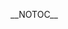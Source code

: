 {{DISPLAYTITLE:Kings of Cali 2: Round 1 Pools}}{{tabs static
|name1=Overview
|link1=Kings of Cali/2
|name2=Round 1 Pools
|link2=Kings of Cali/2/Round 1 Pools
|name3=Round 2 Pools
|link3=Kings of Cali/2/Round 2 Pools
|name4=Singles Bracket
|link4=Kings of Cali/2/Singles Bracket
|This=2
}}

__NOTOC__
{{Box|start|padding=2em}}
===={{HiddenSort|Pool 1}}====
{{GroupTableStart| Pool 1 |width=300px}}
{{GroupTableSlot|OkamiBW|place=1|win_m=6|lose_m=0|win_g=12|lose_g=2|bg=up}}
{{GroupTableSlot|Darrell|place=2|win_m=5|lose_m=1|win_g=11|lose_g=2|bg=up}}
{{GroupTableSlot|Manacloud|place=3|win_m=4|lose_m=2|win_g=8|lose_g=5|bg=up}}
{{GroupTableSlot|PracticeMan|place=4|win_m=2|lose_m=4|win_g=6|lose_g=8|bg=up}}
{{GroupTableSlot|Prinny|place=5|win_m=2|lose_m=4|win_g=5|lose_g=8|bg=down}}
{{GroupTableSlot|NoTechSkill|place=6|win_m=2|lose_m=4|win_g=4|lose_g=9|bg=down}}
{{GroupTableSlot|Ne$$|place=7|win_m=0|lose_m=6|win_g=0|lose_g=12|bg=down}}
{{GroupTableEnd}}
{{Box|break|padding=2em}}

===={{HiddenSort|Pool 2}}====
{{GroupTableStart| Pool 2 |width=300px}}
{{GroupTableSlot|Wobbles|place=1|win_m=7|lose_m=0|win_g=14|lose_g=1|bg=up}}
{{GroupTableSlot|Coolkid|place=2|win_m=6|lose_m=1|win_g=13|lose_g=3|bg=up}}
{{GroupTableSlot|Emerc|place=3|win_m=5|lose_m=2|win_g=10|lose_g=5|bg=up}}
{{GroupTableSlot|Mogwai|place=4|win_m=4|lose_m=3|win_g=10|lose_g=6|bg=up}}
{{GroupTableSlot|Studmuffin|place=5|win_m=3|lose_m=4|win_g=6|lose_g=8|bg=down}}
{{GroupTableSlot|PikminButDeadly|place=6|win_m=2|lose_m=5|win_g=4|lose_g=11|bg=down}}
{{GroupTableSlot|Moi|place=7|win_m=1|lose_m=6|win_g=3|lose_g=12|bg=down}}
{{GroupTableSlot|Ziff|place=8|win_m=0|lose_m=7|win_g=0|lose_g=14|bg=down}}
{{GroupTableEnd}}
{{Box|break|padding=2em}}

===={{HiddenSort|Pool 3}}====
{{GroupTableStart| Pool 3 |width=300px}}
{{GroupTableSlot|Shroomed|place=1|win_m=6|lose_m=0|win_g=12|lose_g=0|bg=up}}
{{GroupTableSlot|Trahh|place=2|win_m=5|lose_m=1|win_g=10|lose_g=3|bg=up}}
{{GroupTableSlot|A Rookie|place=3|win_m=4|lose_m=2|win_g=9|lose_g=4|bg=up}}
{{GroupTableSlot|Zeo|place=4|win_m=3|lose_m=3|win_g=6|lose_g=7|bg=up}}
{{GroupTableSlot|PikaZoo|place=5|win_m=2|lose_m=4|win_g=5|lose_g=9|bg=down}}
{{GroupTableSlot|Gem|place=6|win_m=1|lose_m=5|win_g=3|lose_g=10|bg=down}}
{{GroupTableSlot|ajtwist|place=7|win_m=0|lose_m=6|win_g=0|lose_g=12|bg=down}}
{{GroupTableEnd}}
{{Box|break|padding=2em}}

===={{HiddenSort|Pool 4}}====
{{GroupTableStart| Pool 4 |width=300px}}
{{GroupTableSlot|Ken|place=1|win_m=7|lose_m=0|win_g=14|lose_g=0|bg=up}}
{{GroupTableSlot|Baka4moe|place=2|win_m=6|lose_m=1|win_g=12|lose_g=2|bg=up}}
{{GroupTableSlot|Eclipsing Binary|place=3|win_m=5|lose_m=2|win_g=10|lose_g=4|bg=up}}
{{GroupTableSlot|Dunk|place=4|win_m=4|lose_m=3|win_g=8|lose_g=6|bg=up}}
{{GroupTableSlot|AppleApple|place=5|win_m=3|lose_m=4|win_g=6|lose_g=10|bg=down}}
{{GroupTableSlot|Aceflight|place=6|win_m=2|lose_m=5|win_g=5|lose_g=10|bg=down}}
{{GroupTableSlot|Daniel|place=7|win_m=1|lose_m=6|win_g=3|lose_g=12|bg=down}}
{{GroupTableSlot|TKD|place=8|win_m=0|lose_m=7|win_g=0|lose_g=14|bg=down}}
{{GroupTableEnd}}
{{Box|break|padding=2em}}

===={{HiddenSort|Pool5}}====
{{GroupTableStart| Pool 4 |width=300px}}
{{GroupTableSlot|PewPewU|place=1|win_m=6|lose_m=0|win_g=12|lose_g=0|bg=up}}
{{GroupTableSlot|J666|place=2|win_m=5|lose_m=1|win_g=10|lose_g=2|bg=up}}
{{GroupTableSlot|Sheen|place=3|win_m=3|lose_m=3|win_g=6|lose_g=6|bg=up}}
{{GroupTableSlot|DanteFox|place=4|win_m=3|lose_m=3|win_g=6|lose_g=7|bg=up}}
{{GroupTableSlot|2jar|place=5|win_m=2|lose_m=4|win_g=6|lose_g=8|bg=down}}
{{GroupTableSlot|fist|place=6|win_m=2|lose_m=4|win_g=4|lose_g=9|bg=down}}
{{GroupTableSlot|Lobo|place=7|win_m=0|lose_m=6|win_g=0|lose_g=12|bg=down}}
{{GroupTableEnd}}
{{Box|break|padding=2em}}

===={{HiddenSort|Pool 6}}====
{{GroupTableStart| Pool 6 |width=300px}}
{{GroupTableSlot|MacD|place=1|win_m=6|lose_m=0|win_g=12|lose_g=1|bg=up}}
{{GroupTableSlot|Bizzarro Flame|place=2|win_m=5|lose_m=1|win_g=11|lose_g=2|bg=up}}
{{GroupTableSlot|Corigames|place=3|win_m=4|lose_m=2|win_g=8|lose_g=4|bg=up}}
{{GroupTableSlot|TwoD Nando|place=4|win_m=3|lose_m=3|win_g=6|lose_g=7|bg=up}}
{{GroupTableSlot|TheCrimsonBlur|place=5|win_m=2|lose_m=4|win_g=5|lose_g=8|bg=down}}
{{GroupTableSlot|KoopaTroopa895|place=6|win_m=1|lose_m=5|win_g=2|lose_g=11|bg=down}}
{{GroupTableSlot|LittleOne|place=7|win_m=0|lose_m=6|win_g=1|lose_g=12|bg=down}}
{{GroupTableEnd}}
{{Box|break|padding=2em}}

===={{HiddenSort|Pool 7}}====
{{GroupTableStart| Pool 7 |width=300px}}
{{GroupTableSlot|Westballz|place=1|win_m=6|lose_m=0|win_g=12|lose_g=0|bg=up}}
{{GroupTableSlot|Peligro|place=2|win_m=5|lose_m=1|win_g=10|lose_g=5|bg=up}}
{{GroupTableSlot|Hyuga|place=3|win_m=4|lose_m=2|win_g=8|lose_g=4|bg=up}}
{{GroupTableSlot|Nawnscents|place=4|win_m=3|lose_m=3|win_g=7|lose_g=6|bg=up}}
{{GroupTableSlot|Wha?|place=5|win_m=2|lose_m=4|win_g=5|lose_g=8|bg=down}}
{{GroupTableSlot|P34chfuzz|place=6|win_m=1|lose_m=5|win_g=2|lose_g=11|bg=down}}
{{GroupTableSlot|KrustyKurt|place=7|win_m=0|lose_m=6|win_g=1|lose_g=12|bg=down}}
{{GroupTableEnd}}
{{Box|break|padding=2em}}

===={{HiddenSort|Pool 8}}====
{{GroupTableStart| Pool 8 |width=300px}}
{{GroupTableSlot|SFAT|place=1|win_m=6|lose_m=0|win_g=12|lose_g=1|bg=up}}
{{GroupTableSlot|Bimbo Mexico|place=2|win_m=5|lose_m=1|win_g=11|lose_g=2|bg=up}}
{{GroupTableSlot|Anto|place=3|win_m=4|lose_m=2|win_g=8|lose_g=6|bg=up}}
{{GroupTableSlot|GimR|place=4|win_m=3|lose_m=3|win_g=7|lose_g=7|bg=up}}
{{GroupTableSlot|RapidRage|place=5|win_m=2|lose_m=4|win_g=4|lose_g=9|bg=down}}
{{GroupTableSlot|Midg|place=6|win_m=1|lose_m=5|win_g=4|lose_g=10|bg=down}}
{{GroupTableSlot|Captain Fabulous|place=7|win_m=0|lose_m=12|win_g=1|lose_g=12|bg=down}}
{{GroupTableEnd}}
{{Box|break|padding=2em}}

===={{HiddenSort|Pool 9}}====
{{GroupTableStart| Pool 9 |width=300px}}
{{GroupTableSlot|Mango|place=1|win_m=7|lose_m=0|win_g=14|lose_g=1|bg=up}}
{{GroupTableSlot|L|place=2|win_m=6|lose_m=1|win_g=12|lose_g=3|bg=up}}
{{GroupTableSlot|Swordsaint|place=3|win_m=5|lose_m=2|win_g=10|lose_g=5|bg=up}}
{{GroupTableSlot|Sizzle|place=4|win_m=4|lose_m=3|win_g=8|lose_g=8|bg=up}}
{{GroupTableSlot|The Phenom|place=5|win_m=3|lose_m=4|win_g=9|lose_g=8|bg=down}}
{{GroupTableSlot|blindhobo|place=6|win_m=2|lose_m=5|win_g=5|lose_g=10|bg=down}}
{{GroupTableSlot|boscoman|place=7|win_m=1|lose_m=6|win_g=3|lose_g=12|bg=down}}
{{GroupTableSlot|Rovl|place=8|win_m=0|lose_m=7|win_g=0|lose_g=14|bg=down}}
{{GroupTableEnd}}
{{Box|break|padding=2em}}

===={{HiddenSort|Pool 10}}====
{{GroupTableStart| Pool 10 |width=300px}}
{{GroupTableSlot|Stab|place=1|win_m=6|lose_m=0|win_g=12|lose_g=1|bg=up}}
{{GroupTableSlot|Bacon|place=2|win_m=5|lose_m=1|win_g=11|lose_g=2|bg=up}}
{{GroupTableSlot|SideFX|place=3|win_m=4|lose_m=2|win_g=8|lose_g=5|bg=up}}
{{GroupTableSlot|Matticus|place=4|win_m=3|lose_m=3|win_g=7|lose_g=7|bg=up}}
{{GroupTableSlot|A-1|place=5|win_m=2|lose_m=4|win_g=6|lose_g=8|bg=down}}
{{GroupTableSlot|Fortefreak|place=6|win_m=1|lose_m=5|win_g=2|lose_g=10|bg=down}}
{{GroupTableSlot|Styles|place=7|win_m=0|lose_m=6|win_g=0|lose_g=12|bg=down}}
{{GroupTableEnd}}
{{Box|break|padding=2em}}

===={{HiddenSort|Pool 11}}====
{{GroupTableStart| Pool 11 |width=300px}}
{{GroupTableSlot|Scar|place=1|win_m=6|lose_m=0|win_g=12|lose_g=1|bg=up}}
{{GroupTableSlot|Tai|place=2|win_m=5|lose_m=1|win_g=11|lose_g=2|bg=up}}
{{GroupTableSlot|Joejoe|place=3|win_m=4|lose_m=2|win_g=8|lose_g=5|bg=up}}
{{GroupTableSlot|Sniperfox|place=4|win_m=3|lose_m=3|win_g=6|lose_g=6|bg=up}}
{{GroupTableSlot|Krad|place=5|win_m=2|lose_m=4|win_g=5|lose_g=8|bg=down}}
{{GroupTableSlot|Wieners|place=6|win_m=1|lose_m=5|win_g=2|lose_g=10|bg=down}}
{{GroupTableSlot|WAGs|place=7|win_m=0|lose_m=6|win_g=0|lose_g=12|bg=down}}
{{GroupTableEnd}}
{{Box|break|padding=2em}}

===={{HiddenSort|Pool 12}}====
{{GroupTableStart| Pool 12|width=300px}}
{{GroupTableSlot|Axe|place=1|win_m=6|lose_m=0|win_g=12|lose_g=0|bg=up}}
{{GroupTableSlot|Khepri|place=2|win_m=5|lose_m=1|win_g=10|lose_g=3|bg=up}}
{{GroupTableSlot|The Germ|place=3|win_m=3|lose_m=3|win_g=8|lose_g=6|bg=up}}
{{GroupTableSlot|SacaSuMoto|place=4|win_m=3|lose_m=3|win_g=7|lose_g=6|bg=up}}
{{GroupTableSlot|Jackpot|place=5|win_m=3|lose_m=3|win_g=6|lose_g=7|bg=down}}
{{GroupTableSlot|Kitten Mittens|place=6|win_m=1|lose_m=5|win_g=2|lose_g=10|bg=down}}
{{GroupTableSlot|ChumpMeatMaestro|place=7|win_m=0|lose_m=6|win_g=0|lose_g=12|bg=down}}
{{GroupTableEnd}}
{{Box|break|padding=2em}}

===={{HiddenSort|Pool 13}}====
{{GroupTableStart| Pool 13|width=300px}}
{{GroupTableSlot|Sung|place=1|win_m=6|lose_m=0|win_g=12|lose_g=0|bg=up}}
{{GroupTableSlot|JpegImage|place=2|win_m=5|lose_m=1|win_g=10|lose_g=2|bg=up}}
{{GroupTableSlot|Oksas|place=3|win_m=4|lose_m=2|win_g=8|lose_g=5|bg=up}}
{{GroupTableSlot|BluefoxXT|place=4|win_m=3|lose_m=3|win_g=7|lose_g=6|bg=up}}
{{GroupTableSlot|JeezImSoBored|place=5|win_m=2|lose_m=4|win_g=4|lose_g=8|bg=down}}
{{GroupTableSlot|Silva562|place=6|win_m=1|lose_m=5|win_g=2|lose_g=10|bg=down}}
{{GroupTableSlot|Girlxx|place=7|win_m=0|lose_m=6|win_g=0|lose_g=12|bg=down}}
{{GroupTableEnd}}
{{Box|break|padding=2em}}

===={{HiddenSort|Pool 14}}====
{{GroupTableStart| Pool 14|width=300px}}
{{GroupTableSlot|S2J|place=1|win_m=6|lose_m=0|win_g=12|lose_g=0|bg=up}}
{{GroupTableSlot|Toph|place=2|win_m=5|lose_m=1|win_g=10|lose_g=2|bg=up}}
{{GroupTableSlot|HairyNipples|place=3|win_m=4|lose_m=2|win_g=8|lose_g=6|bg=up}}
{{GroupTableSlot|Manatee|place=4|win_m=3|lose_m=3|win_g=7|lose_g=7|bg=up}}
{{GroupTableSlot|Ricardo Mexico|place=5|win_m=2|lose_m=4|win_g=4|lose_g=8|bg=down}}
{{GroupTableSlot|PandaCobo|place=6|win_m=1|lose_m=5|win_g=3|lose_g=10|bg=down}}
{{GroupTableSlot|Dr. R|place=7|win_m=0|lose_m=6|win_g=1|lose_g=12|bg=down}}
{{GroupTableEnd}}
{{Box|break|padding=2em}}

===={{HiddenSort|Pool 15}}====
{{GroupTableStart| Pool 15|width=300px}}
{{GroupTableSlot|Fly Amanita|place=1|win_m=6|lose_m=0|win_g=12|lose_g=1|bg=up}}
{{GroupTableSlot|Rickety|place=2|win_m=5|lose_m=1|win_g=11|lose_g=2|bg=up}}
{{GroupTableSlot|Violence|place=3|win_m=4|lose_m=2|win_g=8|lose_g=5|bg=up}}
{{GroupTableSlot|69%|place=4|win_m=3|lose_m=3|win_g=7|lose_g=7|bg=up}}
{{GroupTableSlot|Trypt|place=5|win_m=2|lose_m=4|win_g=6|lose_g=8|bg=down}}
{{GroupTableSlot|ToxicReflection|place=6|win_m=1|lose_m=5|win_g=2|lose_g=10|bg=down}}
{{GroupTableSlot|ResidentWaffle|place=7|win_m=0|lose_m=6|win_g=0|lose_g=12|bg=down}}
{{GroupTableEnd}}
{{Box|break|padding=2em}}

===={{HiddenSort|Pool 16}}====
{{GroupTableStart| Pool 16|width=300px}}
{{GroupTableSlot|Silly Kyle|place=1|win_m=6|lose_m=0|win_g=12|lose_g=1|bg=up}}
{{GroupTableSlot|Alex19|place=2|win_m=5|lose_m=1|win_g=11|lose_g=2|bg=up}}
{{GroupTableSlot|pwrfulfish|place=3|win_m=4|lose_m=2|win_g=8|lose_g=4|bg=up}}
{{GroupTableSlot|Combofest|place=4|win_m=3|lose_m=3|win_g=6|lose_g=6|bg=up}}
{{GroupTableSlot|vioxx|place=5|win_m=2|lose_m=4|win_g=4|lose_g=8|bg=down}}
{{GroupTableSlot|Fred|place=6|win_m=1|lose_m=5|win_g=2|lose_g=10|bg=down}}
{{GroupTableSlot|ItalianStallion|place=7|win_m=0|lose_m=6|win_g=0|lose_g=12|bg=down}}
{{GroupTableEnd}}
{{Box|end}}
